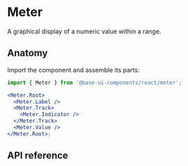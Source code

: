 # Meter

<Subtitle>A graphical display of a numeric value within a range.</Subtitle>
<Meta
  name="description"
  content="A high-quality, unstyled React meter component that provides a graphical display of a numeric value."
/>


<DemoMeterHero />

## Anatomy

Import the component and assemble its parts:

```jsx title="Anatomy"
import { Meter } from '@base-ui-components/react/meter';

<Meter.Root>
  <Meter.Label />
  <Meter.Track>
    <Meter.Indicator />
  </Meter.Track>
  <Meter.Value />
</Meter.Root>;
```

## API reference

<Reference component="Meter" parts="Root, Track, Indicator, Value, Label" />
